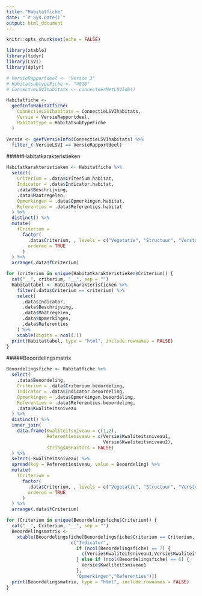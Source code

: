 ```yaml
---
title: "Habitatfiche"
date: "`r Sys.Date()`"
output: html_document
---
```



```r
knitr::opts_chunk$set(echo = FALSE)
```


```r

library(xtable)
library(tidyr)
library(LSVI)
library(dplyr)

```



```r
# VersieRapportdeel <- "Versie 3"
# HabitatsubtypeFiche <- "4010"
# ConnectieLSVIhabitats <- connecteerMetLSVIdb()

Habitatfiche <- 
  geefInfoHabitatfiche(
    ConnectieLSVIhabitats = ConnectieLSVIhabitats,
    Versie = VersieRapportdeel,
    Habitattype = HabitatsubtypeFiche
  )

Versie <- geefVersieInfo(ConnectieLSVIhabitats) %>%
  filter_(~VersieLSVI == VersieRapportdeel)

```


#####Habitatkarakteristieken

```r

Habitatkarakteristieken <- Habitatfiche %>%
  select(
    Criterium = .data$Criterium.habitat,
    Indicator = .data$Indicator.habitat,
    .data$Beschrijving,
    .data$Maatregelen,
    Opmerkingen = .data$Opmerkingen.habitat,
    Referenties = .data$Referenties.habitat
  ) %>%
  distinct() %>%
  mutate(
    fCriterium =
      factor(
        .data$Criterium, , levels = c("Vegetatie", "Structuur", "Verstoring"),
        ordered = TRUE
      )
  ) %>%
  arrange(.data$fCriterium)

for (criterium in unique(Habitatkarakteristieken$Criterium)) {
  cat("__", criterium, "__", sep = "")
  Habitattabel <- Habitatkarakteristieken %>%
    filter(.data$Criterium == criterium) %>%
    select(
      .data$Indicator, 
      .data$Beschrijving, 
      .data$Maatregelen, 
      .data$Opmerkingen, 
      .data$Referenties
    ) %>%
    xtable(digits = ncol(.))
  print(Habitattabel, type = "html", include.rownames = FALSE)
}

```


#####Beoordelingsmatrix

```r

Beoordelingsfiche <- Habitatfiche %>%
  select(
    .data$Beoordeling,
    Criterium = .data$Criterium.beoordeling,
    Indicator = .data$Indicator.beoordeling,
    Opmerkingen = .data$Opmerkingen.beoordeling,
    Referenties = .data$Referenties.beoordeling,
    .data$Kwaliteitsniveau
  ) %>%
  distinct() %>%
  inner_join(
    data.frame(Kwaliteitsniveau = c(1,2), 
               Referentieniveau = c(Versie$Kwaliteitsniveau1, 
                                    Versie$Kwaliteitsniveau2),
               stringsAsFactors = FALSE)
  ) %>%
  select(-Kwaliteitsniveau) %>%
  spread(key = Referentieniveau, value = Beoordeling) %>%
  mutate(
    fCriterium =
      factor(
        .data$Criterium, , levels = c("Vegetatie", "Structuur", "Verstoring"),
        ordered = TRUE
      )
  ) %>%
  arrange(.data$fCriterium)

for (Criterium in unique(Beoordelingsfiche$Criterium)) {   
  cat("__", Criterium, "__", sep = "")
  Beoordelingsmatrix <- 
    xtable(Beoordelingsfiche[Beoordelingsfiche$Criterium == Criterium,
                        c("Indicator",
                          if (ncol(Beoordelingsfiche) == 7) {
                            c(Versie$Kwaliteitsniveau1,Versie$Kwaliteitsniveau2)
                          } else if (ncol(Beoordelingsfiche) == 6) {
                            Versie$Kwaliteitsniveau1
                          },
                          "Opmerkingen","Referenties")])
  print(Beoordelingsmatrix, type = "html", include.rownames = FALSE)
}

```


